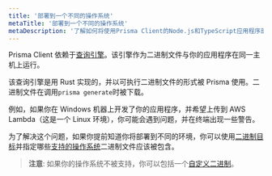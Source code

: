 ```yaml
---
title: '部署到一个不同的操作系统'
metaTitle: '部署到一个不同的操作系统'
metaDescription: '了解如何将使用Prisma Client的Node.js和TypeScript应用程序部署到不同的操作系统。'
---
```


<!-- This page needs to be refactored into a guide -->

<TopBlock>

Prisma Client 依赖于[查询引擎](./././concepts/components/prisma-engines/query-engine)。该引擎作为二进制文件与你的应用程序在同一主机上运行。

该查询引擎是用 Rust 实现的，并以可执行二进制文件的形式被 Prisma 使用。二进制文件在调用`prisma generate`时被下载。

例如，如果你在 Windows 机器上开发了你的应用程序，并希望上传到 AWS Lambda（这是一个 Linux 环境），你可能会遇到问题，并在终端出现一些警告。

为了解决这个问题，如果你提前知道你将部署到不同的环境，你可以使用[二进制目标](/concepts/components/prisma-schema/generators#the-native-binary-target)并指定哪些[支持的操作系统](/reference/api-reference/prisma-schema-reference#binarytargets-options)二进制文件应该被包含。

> **注意**: 如果你的操作系统不被支持，你可以包括一个[自定义二进制](.../.../concepts/components/prisma-engines#using-custom-engine-binaries)。

</TopBlock>
